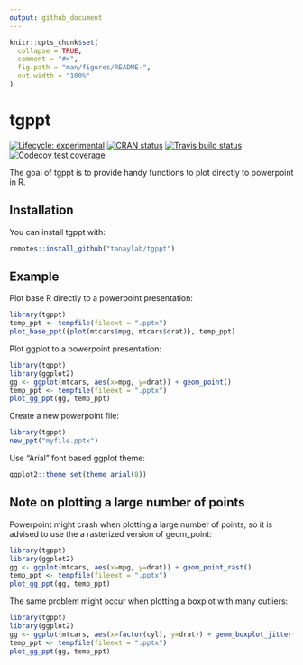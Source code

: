 ```yaml
---
output: github_document
---
```


<!-- README.md is generated from README.Rmd. Please edit that file -->

```r
knitr::opts_chunk$set(
  collapse = TRUE,
  comment = "#>",
  fig.path = "man/figures/README-",
  out.width = "100%"
)
```

# tgppt

<!-- badges: start -->
[![Lifecycle: experimental](https://img.shields.io/badge/lifecycle-experimental-orange.svg)](https://www.tidyverse.org/lifecycle/#experimental)
[![CRAN status](https://www.r-pkg.org/badges/version/tgppt)](https://CRAN.R-project.org/package=tgppt)
[![Travis build status](https://travis-ci.com/tanaylab/tgppt.svg?branch=master)](https://travis-ci.org/tanaylab/tgppt)
[![Codecov test coverage](https://codecov.io/gh/tanaylab/tgppt/branch/master/graph/badge.svg)](https://codecov.io/gh/tanaylab/tgppt?branch=master)
<!-- badges: end -->

The goal of tgppt is to provide handy functions to plot directly to powerpoint in R.

## Installation

You can install tgppt with:

``` r
remotes::install_github("tanaylab/tgppt")
```

## Example

Plot base R directly to a powerpoint presentation:

```r
library(tgppt)
temp_ppt <- tempfile(fileext = ".pptx")
plot_base_ppt({plot(mtcars$mpg, mtcars$drat)}, temp_ppt)
```

Plot ggplot to a powerpoint presentation:

```r
library(tgppt)
library(ggplot2)
gg <- ggplot(mtcars, aes(x=mpg, y=drat)) + geom_point()
temp_ppt <- tempfile(fileext = ".pptx")
plot_gg_ppt(gg, temp_ppt)
```

Create a new powerpoint file: 
```r
library(tgppt)
new_ppt("myfile.pptx")
```

Use "Arial" font based ggplot theme: 
```r
ggplot2::theme_set(theme_arial(8))
```

## Note on plotting a large number of points

Powerpoint might crash when plotting a large number of points, so it is advised to use the a rasterized version of geom_point:

```r
library(tgppt)
library(ggplot2)
gg <- ggplot(mtcars, aes(x=mpg, y=drat)) + geom_point_rast()
temp_ppt <- tempfile(fileext = ".pptx")
plot_gg_ppt(gg, temp_ppt)
```

The same problem might occur when plotting a boxplot with many outliers:

```r
library(tgppt)
library(ggplot2)
gg <- ggplot(mtcars, aes(x=factor(cyl), y=drat)) + geom_boxplot_jitter()
temp_ppt <- tempfile(fileext = ".pptx")
plot_gg_ppt(gg, temp_ppt)
```





